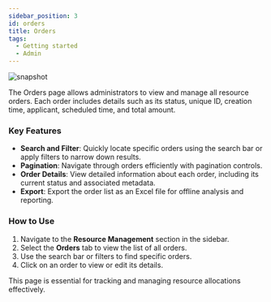 ```yaml
---
sidebar_position: 3
id: orders
title: Orders
tags:
  - Getting started
  - Admin
---
```




<BrowserWindow url={url}>

![snapshot](/assets/admin/resource-management-orders.png)

</BrowserWindow>

The Orders page allows administrators to view and manage all resource orders. Each order includes details such as its status, unique ID, creation time, applicant, scheduled time, and total amount.

### Key Features

- **Search and Filter**: Quickly locate specific orders using the search bar or apply filters to narrow down results.
- **Pagination**: Navigate through orders efficiently with pagination controls.
- **Order Details**: View detailed information about each order, including its current status and associated metadata.
- **Export**: Export the order list as an Excel file for offline analysis and reporting.

### How to Use

1. Navigate to the **Resource Management** section in the sidebar.
2. Select the **Orders** tab to view the list of all orders.
3. Use the search bar or filters to find specific orders.
4. Click on an order to view or edit its details.

This page is essential for tracking and managing resource allocations effectively.
